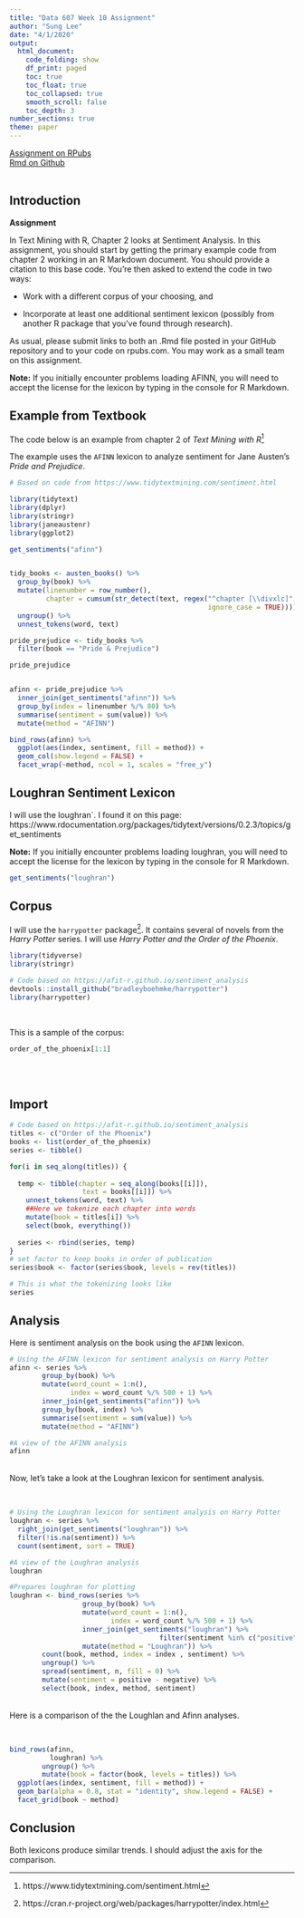 ```yaml
---
title: "Data 607 Week 10 Assignment"
author: "Sung Lee"
date: "4/1/2020"
output: 
  html_document:
    code_folding: show
    df_print: paged
    toc: true
    toc_float: true
    toc_collapsed: true
    smooth_scroll: false
    toc_depth: 3
number_sections: true
theme: paper
---
```


[Assignment on RPubs](https://rpubs.com/logicalschema/data607_week10 "Sung's Week 10 Assignment Rpubs")
<br>
[Rmd on Github](https://github.com/logicalschema/DATA607/blob/master/week10/SungLee-Week10.Rmd "Sung's Week 10 Assignment Github")  
<br>



## Introduction  

**Assignment**  

In Text Mining with R, Chapter 2 looks at Sentiment Analysis.  In this assignment, you should start by getting the primary example code from chapter 2 working in an R Markdown document.  You should provide a citation to this base code.  You’re then asked to extend the code in two ways:  

-	Work with a different corpus of your choosing, and  

-	Incorporate at least one additional sentiment lexicon (possibly from another R package that you’ve found through research).  

As usual, please submit links to both an .Rmd file posted in your GitHub repository and to your code on rpubs.com.  You may work as a small team on this assignment.  

**Note:** If you initially encounter problems loading AFINN, you will need to accept the license for the lexicon by typing in the console for R Markdown.  

## Example from Textbook

The code below is an example from chapter 2 of *Text Mining with R*^[https://www.tidytextmining.com/sentiment.html]  

The example uses the `AFINN` lexicon to analyze sentiment for Jane Austen's *Pride and Prejudice*.  


```r

# Based on code from https://www.tidytextmining.com/sentiment.html

library(tidytext)
library(dplyr)
library(stringr)
library(janeaustenr)
library(ggplot2)

get_sentiments("afinn")


tidy_books <- austen_books() %>%
  group_by(book) %>%
  mutate(linenumber = row_number(),
         chapter = cumsum(str_detect(text, regex("^chapter [\\divxlc]", 
                                                 ignore_case = TRUE)))) %>%
  ungroup() %>%
  unnest_tokens(word, text)

```


```r
pride_prejudice <- tidy_books %>% 
  filter(book == "Pride & Prejudice")

pride_prejudice


afinn <- pride_prejudice %>% 
  inner_join(get_sentiments("afinn")) %>% 
  group_by(index = linenumber %/% 80) %>% 
  summarise(sentiment = sum(value)) %>% 
  mutate(method = "AFINN")

bind_rows(afinn) %>%
  ggplot(aes(index, sentiment, fill = method)) +
  geom_col(show.legend = FALSE) +
  facet_wrap(~method, ncol = 1, scales = "free_y")

```


## Loughran Sentiment Lexicon

I will use the loughran`. I found it on this page: https://www.rdocumentation.org/packages/tidytext/versions/0.2.3/topics/get_sentiments  

**Note:** If you initially encounter problems loading loughran, you will need to accept the license for the lexicon by typing in the console for R Markdown.  


```r
get_sentiments("loughran")

```


## Corpus  

I will use the `harrypotter` package^[https://cran.r-project.org/web/packages/harrypotter/index.html]. It contains several of novels from the *Harry Potter* series. I will use *Harry Potter and the Order of the Phoenix*.


```r
library(tidyverse)
library(stringr)

# Code based on https://afit-r.github.io/sentiment_analysis
devtools::install_github("bradleyboehmke/harrypotter") 
library(harrypotter) 

```  

<br>  

This is a sample of the corpus:

```r

order_of_the_phoenix[1:1]

```

<br>
<br>

## Import  

```r
# Code based on https://afit-r.github.io/sentiment_analysis
titles <- c("Order of the Phoenix")
books <- list(order_of_the_phoenix)
series <- tibble()

for(i in seq_along(titles)) {
  
  temp <- tibble(chapter = seq_along(books[[i]]),
                  text = books[[i]]) %>%
    unnest_tokens(word, text) %>%
    ##Here we tokenize each chapter into words
    mutate(book = titles[i]) %>%
    select(book, everything())
  
  series <- rbind(series, temp)
}
# set factor to keep books in order of publication
series$book <- factor(series$book, levels = rev(titles))

# This is what the tokenizing looks like
series

```  

## Analysis  

Here is sentiment analysis on the book using the `AFINN` lexicon.

```r

# Using the AFINN lexicon for sentiment analysis on Harry Potter
afinn <- series %>%
        group_by(book) %>% 
        mutate(word_count = 1:n(),
               index = word_count %/% 500 + 1) %>% 
        inner_join(get_sentiments("afinn")) %>%
        group_by(book, index) %>%
        summarise(sentiment = sum(value)) %>%
        mutate(method = "AFINN")

#A view of the AFINN analysis
afinn

```  

<br>
Now, let's take a look at the Loughran lexicon for sentiment analysis.  

<br>
```r

# Using the Loughran lexicon for sentiment analysis on Harry Potter
loughran <- series %>%
  right_join(get_sentiments("loughran")) %>%
  filter(!is.na(sentiment)) %>%
  count(sentiment, sort = TRUE)

#A view of the Loughran analysis
loughran

#Prepares loughran for plotting
loughran <- bind_rows(series %>%
                  group_by(book) %>% 
                  mutate(word_count = 1:n(),
                         index = word_count %/% 500 + 1) %>%
                  inner_join(get_sentiments("loughran") %>%
                                     filter(sentiment %in% c("positive", "negative"))) %>%
                  mutate(method = "Loughran")) %>%
        count(book, method, index = index , sentiment) %>%
        ungroup() %>%
        spread(sentiment, n, fill = 0) %>%
        mutate(sentiment = positive - negative) %>%
        select(book, index, method, sentiment)


```


<br>
Here is a comparison of the the Loughlan and Afinn analyses.  

<br>
```r
bind_rows(afinn,
          loughran) %>%
        ungroup() %>%
        mutate(book = factor(book, levels = titles)) %>%
  ggplot(aes(index, sentiment, fill = method)) +
  geom_bar(alpha = 0.8, stat = "identity", show.legend = FALSE) +
  facet_grid(book ~ method)

```


## Conclusion  

Both lexicons produce similar trends. I should adjust the axis for the comparison.




